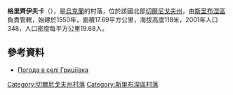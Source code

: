 {{coord|50|40|7|N|32|58|15|E|scale:100000|display=title}}

'''格里齊伊夫卡'''（{{lang-uk|Гриціївка}}），是[[烏克蘭|烏克蘭]]的村落，位於該國北部[[切爾尼戈夫州|切爾尼戈夫州]]，由[[斯里布涅區|斯里布涅區]]負責管轄，始建於1550年，面積17.69平方公里，海拔高度118米，2001年人口348，人口密度每平方公里19.68人。

==參考資料==
* [http://weather.in.ua/ua/chernigovskaja/5982 Погода в селі Гриціївка] {{Wayback|url=http://weather.in.ua/ua/chernigovskaja/5982 |date=20160305202142 }}

[[Category:切爾尼戈夫州村落|Category:切爾尼戈夫州村落]]
[[Category:斯里布涅區村落|Category:斯里布涅區村落]]


{{Chernihiv-geo-stub}}